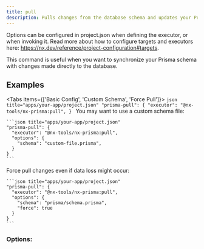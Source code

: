 ```yaml
---
title: pull
description: Pulls changes from the database schema and updates your Prisma schema file.
---
```


Options can be configured in project.json when defining the executor, or when invoking it. Read more about how to configure targets and executors here: https://nx.dev/reference/project-configuration#targets.

<Callout title="Info" type="info">
  This command is useful when you want to synchronize your Prisma schema with changes made directly to the database.
</Callout>

## Examples

<Tabs items={['Basic Config', 'Custom Schema', 'Force Pull']}>
  <Tab value="Basic Config">
    ```json title="apps/your-app/project.json"
    "prisma-pull": {
      "executor": "@nx-tools/nx-prisma:pull",
    }
    ```
  </Tab>
  <Tab value="Custom Schema">
    You may want to use a custom schema file:

    ```json title="apps/your-app/project.json"
    "prisma-pull": {
      "executor": "@nx-tools/nx-prisma:pull",
      "options": {
        "schema": "custom-file.prisma",
      }
    }
    ```
  </Tab>
  <Tab value="Force Pull">
    Force pull changes even if data loss might occur:

    ```json title="apps/your-app/project.json"
    "prisma-pull": {
      "executor": "@nx-tools/nx-prisma:pull",
      "options": {
        "schema": "prisma/schema.prisma",
        "force": true
      }
    }
    ```
  </Tab>
</Tabs>

### Options:

<AutoTypeTable path="../../plugins/nx-prisma/src/executors/pull/schema.d.ts" name="PullExecutorSchema" />
